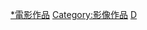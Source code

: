 {{Commonscat|Films}}

[[Category:电影|*電影作品]]
[[Category:影像作品|Category:影像作品]]
[[Category:按傳播媒體分類的作品|D]]